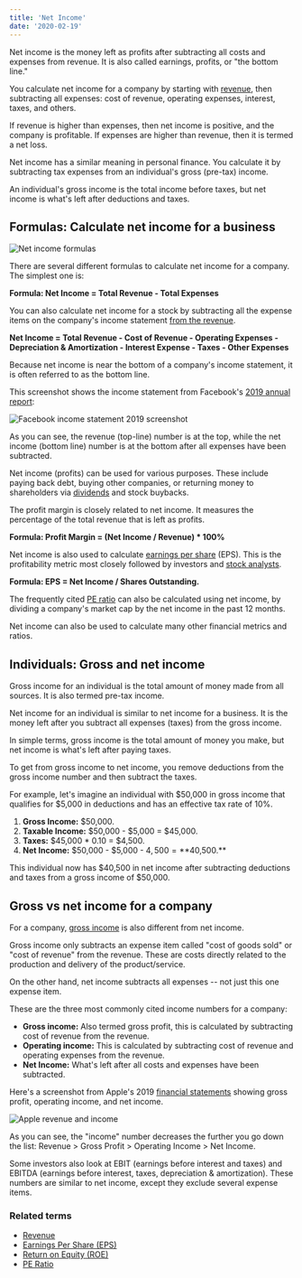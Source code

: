 ```yaml
---
title: 'Net Income'
date: '2020-02-19'
---
```


Net income is the money left as profits after subtracting all costs and expenses from revenue. It is also called earnings, profits, or "the bottom line."

You calculate net income for a company by starting with [revenue](/term/revenue/), then subtracting all expenses: cost of revenue, operating expenses, interest, taxes, and others.

If revenue is higher than expenses, then net income is positive, and the company is profitable. If expenses are higher than revenue, then it is termed a net loss.

Net income has a similar meaning in personal finance. You calculate it by subtracting tax expenses from an individual's gross (pre-tax) income.

An individual's gross income is the total income before taxes, but net income is what's left after deductions and taxes.

## Formulas: Calculate net income for a business

![Net income formulas](https://stockanalysis.com/wp-content/uploads/2020/02/net-income-formulas.png)

There are several different formulas to calculate net income for a company. The simplest one is:

**Formula: Net Income = Total Revenue - Total Expenses**

You can also calculate net income for a stock by subtracting all the expense items on the company's income statement [from the revenue](/revenue-vs-income/).

**Net Income = Total Revenue - Cost of Revenue - Operating Expenses - Depreciation & Amortization - Interest Expense - Taxes - Other Expenses**

Because net income is near the bottom of a company's income statement, it is often referred to as the bottom line.

This screenshot shows the income statement from Facebook's [2019 annual report](https://www.sec.gov/Archives/edgar/data/1326801/000132680119000009/fb-12312018x10k.htm):

![Facebook income statement 2019 screenshot](https://stockanalysis.com/wp-content/uploads/2020/02/facebook-income-statement-2019-screenshot.png)

As you can see, the revenue (top-line) number is at the top, while the net income (bottom line) number is at the bottom after all expenses have been subtracted.

Net income (profits) can be used for various purposes. These include paying back debt, buying other companies, or returning money to shareholders via [dividends](/how-often-are-dividends-paid/) and stock buybacks.

The profit margin is closely related to net income. It measures the percentage of the total revenue that is left as profits.

**Formula: Profit Margin = (Net Income / Revenue) \* 100%**

Net income is also used to calculate [earnings per share](/term/eps-earnings-per-share/) (EPS). This is the profitability metric most closely followed by investors and [stock analysts](/analyst-ratings-explained/).

**Formula: EPS = Net Income / Shares Outstanding.**

The frequently cited [PE ratio](/term/pe-ratio/) can also be calculated using net income, by dividing a company's market cap by the net income in the past 12 months.

Net income can also be used to calculate many other financial metrics and ratios.

## Individuals: Gross and net income

Gross income for an individual is the total amount of money made from all sources. It is also termed pre-tax income.

Net income for an individual is similar to net income for a business. It is the money left after you subtract all expenses (taxes) from the gross income.

In simple terms, gross income is the total amount of money you make, but net income is what's left after paying taxes.

To get from gross income to net income, you remove deductions from the gross income number and then subtract the taxes.

For example, let's imagine an individual with $50,000 in gross income that qualifies for $5,000 in deductions and has an effective tax rate of 10%.

1. **Gross Income:** $50,000.
2. **Taxable Income:** $50,000 - $5,000 = $45,000.
3. **Taxes:** $45,000 \* 0.10 = $4,500.
4. **Net Income:** $50,000 - $5,000 - $4,500 = **$40,500.**

This individual now has $40,500 in net income after subtracting deductions and taxes from a gross income of $50,000.

## Gross vs net income for a company

For a company, [gross income](/term/gross-profit/) is also different from net income.

Gross income only subtracts an expense item called "cost of goods sold" or "cost of revenue" from the revenue. These are costs directly related to the production and delivery of the product/service.

On the other hand, net income subtracts all expenses -- not just this one expense item.

These are the three most commonly cited income numbers for a company:

-  **Gross income:** Also termed gross profit, this is calculated by subtracting cost of revenue from the revenue.
-  **Operating income:** This is calculated by subtracting cost of revenue and operating expenses from the revenue.
-  **Net Income:** What's left after all costs and expenses have been subtracted.

Here's a screenshot from Apple's 2019 [financial statements](https://d18rn0p25nwr6d.cloudfront.net/CIK-0000320193/c0dc1bce-6ba9-4131-af22-54dab3277c8e.html) showing gross profit, operating income, and net income.

![Apple revenue and income](https://stockanalysis.com/wp-content/uploads/2020/02/apple-revenue-and-income.png)

As you can see, the "income" number decreases the further you go down the list: Revenue > Gross Profit > Operating Income > Net Income.

Some investors also look at EBIT (earnings before interest and taxes) and EBITDA (earnings before interest, taxes, depreciation & amortization). These numbers are similar to net income, except they exclude several expense items.

### Related terms

-  [Revenue](/term/revenue/)
-  [Earnings Per Share (EPS)](/term/eps-earnings-per-share/)
-  [Return on Equity (ROE)](/term/roe-return-on-equity/)
-  [PE Ratio](/term/pe-ratio/)
